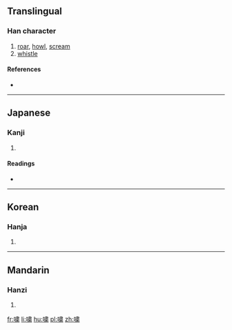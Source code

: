 {{also|嘯}}
==Translingual==

===Han character===
{{Han char|rn=30|rad=口|as=12|sn=15|four=|canj=口中中中 (RLLL)|ids=⿰[[口]][[粛]]}}

# [[roar]], [[howl]], [[scream]]
# [[whistle]]

====References====
* {{Han ref|kx=0206.201|hdz=10694.110|uh=5628|ud=22056}}

----

==Japanese==

===Kanji===
{{ja-kanji|grade=|rs=口12}}

# {{defn|lang=ja|sort=口12}}

====Readings====
* {{ja-readings|on=[[しょう]] (shō), [[しつ]] (shitsu), [[しゅう]] (shū)|kun=[[うそぶく]] (usobuku), [[もぐぶく]] (mogubuku)}}

----

==Korean==

===Hanja===
{{ko-hanja|hangeul=소|rv=so|mr=so}}

# {{defn|lang=ko|sort=口12}}

----

==Mandarin==

===Hanzi===
{{cmn-hanzi|pin=[[xiào]] ([[xiao4]])|wg=hsiao<sup>4</sup>}}

# {{defn|lang=cmn|sort=口12}}

[[fr:嘨]]
[[li:嘨]]
[[hu:嘨]]
[[pl:嘨]]
[[zh:嘨]]